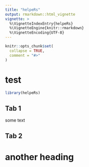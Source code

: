 ```yaml
---
title: "helpeRs"
output: rmarkdown::html_vignette
vignette: >
  %\VignetteIndexEntry{helpeRs}
  %\VignetteEngine{knitr::rmarkdown}
  %\VignetteEncoding{UTF-8}
---
```


```r
knitr::opts_chunk$set(
  collapse = TRUE,
  comment = "#>"
)
```

# test {.tabset}
```r
library(helpeRs)
```

## Tab 1

some text

## Tab 2

# another heading